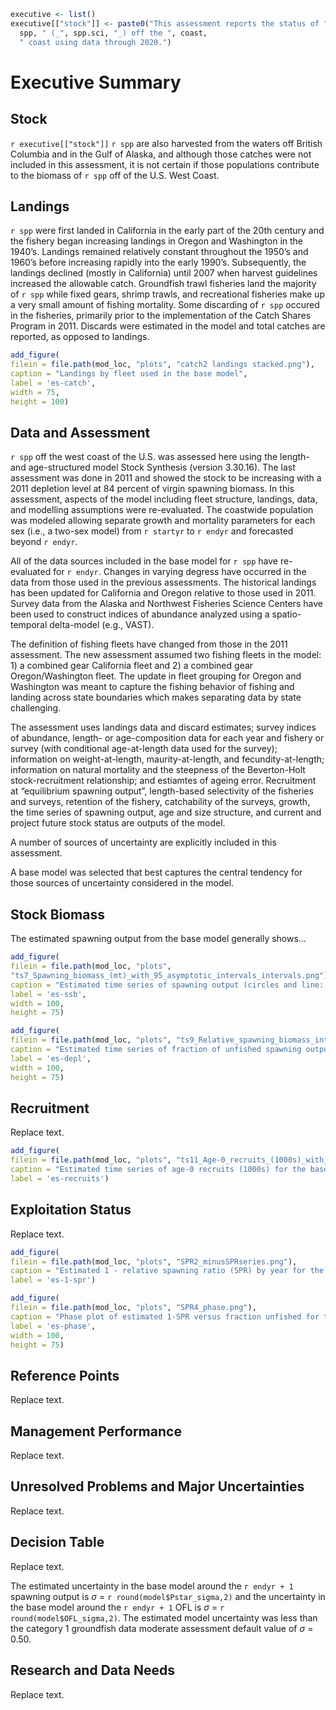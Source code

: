```r
executive <- list()
executive[["stock"]] <- paste0("This assessment reports the status of ",
  spp, " (_", spp.sci, "_) off the ", coast, 
  " coast using data through 2020.")
```
# Executive Summary{-}
## Stock{-}
`r executive[["stock"]]` `r spp` are also harvested from the waters off British Columbia and in the Gulf of Alaska, and although those catches were not included in this assessment, it is not certain if those populations contribute to the biomass of `r spp` off of the U.S. West Coast.

## Landings{-}
`r spp` were first landed in California in the early part of the 20th century and the fishery began increasing landings in Oregon and Washington in the 1940's.  Landings remained relatively constant throughout the 1950's and 1960's before increasing rapidly into the early 1990's.  Subsequently, the landings declined (mostly in California) until 2007 when harvest guidelines increased the allowable catch.  Groundfish trawl fisheries land the majority of `r spp` while fixed gears, shrimp trawls, and recreational fisheries make up a very small amount of fishing mortality.  Some discarding of `r spp` occured in the fisheries, primarily prior to the implementation of the Catch Shares Program in 2011.  Discards were estimated in the model and total catches are reported, as opposed to landings.

```r
add_figure(
filein = file.path(mod_loc, "plots", "catch2 landings stacked.png"), 
caption = "Landings by fleet used in the base model",
label = 'es-catch',
width = 75, 
height = 100)
```	

\include{tex_tables/a_Catches_ES.tex}

## Data and Assessment{-}

`r spp` off the west coast of the U.S. was assessed here using the length- and age-structured model Stock Synthesis (version 3.30.16).  The last assessment was done in 2011 and showed the stock to be increasing with a 2011 depletion level at 84 percent of virgin spawning biomass. In this assessment, aspects of the model including fleet structure, landings, data, and modelling assumptions were re-evaluated. The coastwide population was modeled allowing separate growth and mortality parameters for each sex (i.e., a two-sex model) from `r startyr` to `r endyr` and forecasted beyond `r endyr`.

All of the data sources included in the base model for `r spp` have re-evaluated for `r endyr`. Changes in varying degress have occurred in the data from those used in the previous assessments. The historical landings has been updated for California and Oregon relative to those used in 2011. Survey data from the Alaska and Northwest Fisheries Science Centers have been used to construct indices of abundance analyzed using a spatio-temporal delta-model (e.g., VAST). 

The definition of fishing fleets have changed from those in the 2011 assessment. The new assessment assumed two fishing fleets in the model: 1) a combined gear California fleet and 2) a combined gear Oregon/Washington fleet. The update in fleet grouping for Oregon and Washington was meant to capture the fishing behavior of fishing and landing across state boundaries which makes separating data by state challenging. 

The assessment uses landings data and discard estimates; survey indices of abundance, length- or age-composition data for each year and fishery or survey (with conditional age-at-length data used for the \Gls{s-wcgbt} survey); information on weight-at-length, maurity-at-length, and fecundity-at-length; information on natural mortality and the steepness of the Beverton-Holt stock-recruitment relationship; and estiamtes of ageing error. Recruitment at "equilibrium spawning output", length-based selectivity of the fisheries and surveys, retention of the fishery, catchability of the surveys, growth, the time series of spawning output, age and size structure, and current and project future stock status are outputs of the model. 

A number of sources of uncertainty are explicitly included in this assessment. 

A base model was selected that best captures the central tendency for those sources of uncertainty considered in the model.

## Stock Biomass{-}

The estimated spawning output from the base model generally shows...

\include{tex_tables/b_SSB_ES.tex}

```r
add_figure(
filein = file.path(mod_loc, "plots",
"ts7_Spawning_biomass_(mt)_with_95_asymptotic_intervals_intervals.png"), 
caption = "Estimated time series of spawning output (circles and line: median; light broken lines: 95 percent intervals) for the base model",
label = 'es-ssb',
width = 100,
height = 75)
```

```r
add_figure(
filein = file.path(mod_loc, "plots", "ts9_Relative_spawning_biomass_intervals.png"), 
caption = "Estimated time series of fraction of unfished spawning output (circles and line: median; light broken lines: 95 percent intervals) for the base model",
label = 'es-depl',
width = 100,
height = 75)
```

## Recruitment{-}
Replace text.

\include{tex_tables/c_Recr_ES.tex}

```r
add_figure(
filein = file.path(mod_loc, "plots", "ts11_Age-0_recruits_(1000s)_with_95_asymptotic_intervals.png"), 
caption = "Estimated time series of age-0 recruits (1000s) for the base model with 95 percent intervals",
label = 'es-recruits')
```

## Exploitation Status{-}
Replace text.

\include{tex_tables/d_SPR_ES.tex}

```r
add_figure(
filein = file.path(mod_loc, "plots", "SPR2_minusSPRseries.png"), 
caption = "Estimated 1 - relative spawning ratio (SPR) by year for the base model. The management target is plotted as a red horizontal line and values above this reflect harvest in excess of the proxy harvest rate",
label = 'es-1-spr')
```

```r
add_figure(
filein = file.path(mod_loc, "plots", "SPR4_phase.png"), 
caption = "Phase plot of estimated 1-SPR versus fraction unfished for the base model",
label = 'es-phase',
width = 100,
height = 75)
```

## Reference Points{-}
Replace text.

\include{tex_tables/e_ReferencePoints_ES.tex}

## Management Performance{-}
Replace text.

\include{tex_tables/f_Manage_ES.tex}

## Unresolved Problems and Major Uncertainties{-}
Replace text.

## Decision Table{-}
Replace text.

The estimated uncertainty in the base model around the `r endyr + 1` spawning output is $\sigma$ = `r round(model$Pstar_sigma,2)` and the uncertainty in the base model around the `r endyr + 1` OFL is $\sigma$ = `r round(model$OFL_sigma,2)`. The estimated model uncertainty was less than the category 1 groundfish data moderate assessment default value of  $\sigma$ = 0.50. 

\include{tex_tables/g_Projections_ES.tex}

## Research and Data Needs{-}
Replace text.
